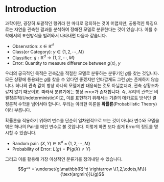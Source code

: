 # Introduction {#intro}

과학이란, 굉장히 포괄적인 행위라 한 마디로 정의하는 것이 어렵지만, 공통적인 특징으로는 자연을 관측한 결과를 분석하여 정해진 모델로 분류한다는 것이 있습니다. 이를 수학에서의 표현방식을 빌려와서 나타내면 다음과 같습니다.

* Observation: $x\in \mathbb{R}^d$
* Class(or Category): $y \in \left\{ 1,2,\cdots,M\right\}$
* Classifier: $g: \mathbb{R}^d \rightarrow \{ 1, 2, \cdots, M\}$
* Error: Quantity to measure difference between $g(x), ~y$

우리의 궁극적인 목적은 관측값을 적절한 모델로 분류하는 분류기인 $g$를 찾는 것입니다. 모든 상황에 통용되는 $g$를 찾을 수 있다면 좋겠지만 안타깝게도 그런 $g$는 존재하지 않습니다. 하나의 관측 값이 항상 하나의 모델에만 대응되는 것도 아닐뿐더러, 관측 상황조차 같지 않기 때문이죠. 따라서 분류기에는 항상 error가 존재합니다. 즉, 우리의 관측은 비결정론적(Undeterministic)이고, 이를 표현하기 위해서는 기존의 데카르트 방식인 결정론적 수학을 넘어서야 합니다. 우리는 이러한 이론을 **확률론**(Probabilistic Theory)이라 부릅니다.

확률론을 적용하기 위하여 변수를 단순히 일차원적으로 보는 것이 아니라 변수와 모델을 엮은 하나의 Pair를 메인 변수로 볼 것입니다. 이렇게 하면 보다 쉽게 Error의 정도를 명시할 수 있습니다.

* Random pair: $(X, Y) \in \mathbb{R}^d \times \{1,2,\cdots,M\}$
* Probability of Error: $L(g) = \mathbf{P}\{g(X) \neq Y\}$

그리고 이를 활용해 가장 이상적인 분류기를 정의내릴 수 있습니다.

$$g^* = \underset{g:\mathbb{R}^d \rightarrow \{1,2,\cdots,M\}}{\text{argmin}}L(g)$$